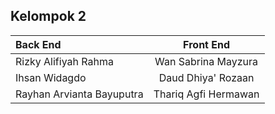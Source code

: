 ## Kelompok 2

| Back End  | Front End | 
| :----- | :----: | 
| Rizky Alifiyah Rahma  |  Wan Sabrina Mayzura   | 
| Ihsan Widagdo | Daud Dhiya' Rozaan  | 
| Rayhan Arvianta Bayuputra | Thariq Agfi Hermawan  | 

